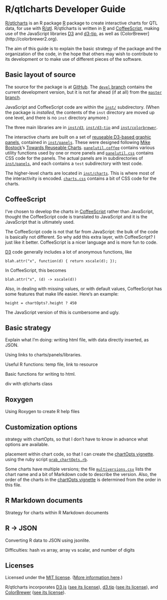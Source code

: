 %\VignetteEngine{knitr::knitr}
%\VignetteIndexEntry{R/qtlcharts Developer Guide}

# R/qtlcharts Developer Guide

[R/qtlcharts](http://kbroman.github.io/qtlcharts) is an R package 
[R](http://www.r-project.org) package to create interactive charts for
QTL data, for use with [R/qtl](http://www.rqtl.org). 
R/qtlcharts is written in
[R](http://www.r-project.org) and
[CoffeeScript](http://coffeescript.org), making use of the JavaScript
libraries [D3](http://d3js.org) and
[d3-tip](https://github.com/caged/d3-tip), as well as
(ColorBrewer](http://colorbrewer2.org).

The aim of this guide is to explain the basic strategy of the package
and the organization of the code, in the hope that others may wish to
contribute to its development or to make use of different pieces of
the software.

## Basic layout of source

The source for the package is at
[GitHub](http://github.com/kbroman/qtlcharts).  The
[`devel` branch](https://github.com/kbroman/qtlcharts/tree/devel)
contains the current development version, but it is not far ahead (if
at all) from the
[`master` branch](https://github.com/kbroman/qtlcharts/tree/master).

JavaScript and CoffeeScript code are within the
[`inst/`](https://github.com/kbroman/qtlcharts/tree/master/inst)
subdirectory. (When the package is _installed_, the contents of the
`inst` directory are moved up one level, and there is no `inst`
directory anymore.)

The three main libraries are in
[`inst/d3`](https://github.com/kbroman/qtlcharts/tree/master/inst/d3),
[`inst/d3-tip`](https://github.com/kbroman/qtlcharts/tree/master/inst/d3-tip)
and
[`inst/colorbrewer`](https://github.com/kbroman/qtlcharts/tree/master/inst/colorbrewer).

The interactive charts are built on a set of
[reuseable D3-based graphic panels](http://kbroman.github.io/qtlcharts/pages/panels.html),
contained in
[`inst/panels`](https://github.com/kbroman/qtlcharts/tree/master/inst/panels).
These were designed following
[Mike Bostock](http://bost.ocks.org/mike)'s
[Towards Reuseable Charts](http://bost.ocks.org/mike/chart/).
[`panelutil.coffee`](https://github.com/kbroman/qtlcharts/tree/master/inst/panels/panelutil.coffee)
contains various utility functions used by one or more panels and
[`panelutil.css`](https://github.com/kbroman/qtlcharts/tree/master/inst/panels/panelutil.css)
contains CSS code for the panels. The actual panels are in
subdirectories of
[`inst/panels`](https://github.com/kbroman/qtlcharts/tree/master/inst/panels),
and each contains a `test` subdirectory with test code.

The higher-level charts are located in
[`inst/charts`](https://github.com/kbroman/qtlcharts/tree/master/inst/charts). 
This is where most of the interactivity is encoded.
[`charts.css`](https://github.com/kbroman/qtlcharts/blob/master/inst/charts/charts.css)
contains a bit of CSS code for the charts.


## CoffeeScript

I've chosen to develop the charts in
[CoffeeScript](http://coffeescript.org) rather than JavaScript,
thought the CoffeeScript code is translated to JavaScript and it is
the JavaScript that is ultimately used.

The CoffeeScript code is not that far from JavaScript: the bulk of the
code is basically not different. So why add this extra layer, with
CoffeeScript? I just like it better. CoffeeScript is a nicer language
and is more fun to code.

[D3](http://d3js.org) code generally includes a lot of anonymous
functions, like 

    blah.attr("x", function(d) { return xscale(d); });
    
In CoffeeScript, this becomes

    blah.attr("x", (d) -> xscale(d))

Also, in dealing with missing values, or with default values,
CoffeeScript has some features that make life easier. Here's an
example:
 
    height = chartOpts?.height ? 450

The JavaScript version of this is cumbersome and ugly.


## Basic strategy

Explain what I'm doing: writing html file, with data directly
inserted, as JSON. 

Using links to charts/panels/libraries.

Useful R functions: temp file, link to resource

Basic functions for writing to html.

div with qtlcharts class

## Roxygen

Using Roxygen to create R help files

## Customization options

strategy with chartOpts, so that I don't have to know in advance what
options are available.

placement within chart code, so that I can create the 
[chartOpts vignette](http://kbroman.github.io/qtlcharts/assets/vignettes/chartOpts.html).
using the ruby script
[`grab_chartOpts.rb`](https://github.com/kbroman/qtlcharts/blob/master/vignettes/chartOpts/grab_chartOpts.rb).

Some charts have multiple versions; the file [`multiversions.csv`](https://github.com/kbroman/qtlcharts/blob/master/vignettes/chartOpts/multiversions.csv)
lists the chart name and a bit of Markdown code to describe the
version. Also, the order of the charts in the
[chartOpts vignette](http://kbroman.github.io/qtlcharts/assets/vignettes/chartOpts.html)
is determined from the order in this file.



## R Markdown documents

Strategy for charts within R Markdown documents



## R &rarr; JSON

Converting R data to JSON using jsonlite.

Difficulties: hash vs array, array vs scalar, and number of digits 


## Licenses

Licensed under the
[MIT license](LICENSE). ([More information here](http://en.wikipedia.org/wiki/MIT_License).)

R/qtlcharts incorporates [D3.js](http://d3js.org)
([see its license](https://github.com/kbroman/qtlcharts/blob/master/inst/d3/LICENSE)),
[d3.tip](http://github.com/Caged/d3-tip)
([see its license](https://github.com/kbroman/qtlcharts/blob/master/inst/d3-tip/LICENSE)),
and [ColorBrewer](http://colorbrewer2.org)
([see its license](https://github.com/kbroman/qtlcharts/blob/master/inst/colorbrewer/LICENSE)).


<!-- the following to make it look nicer -->
<link href="http://kbroman.github.io/qtlcharts/assets/vignettes/markdown.css" rel="stylesheet"></link>
<link href="http://kbroman.github.io/qtlcharts/assets/vignettes/markdown_modified.css" rel="stylesheet"></link>
<link href="http://kbroman.github.io/qtlcharts/assets/vignettes/vignette.css" rel="stylesheet"></link>
